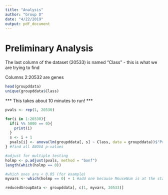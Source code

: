 ```yaml
---
title: "Analysis"
author: "Group D"
date: "4/22/2019"
output: pdf_document
---
```


# Preliminary Analysis

The last column of the dataset (20533) is named "Class" - this is what we are trying to find

Columns 2:20532 are genes

```r
head(groupddata)
unique(groupddata$Class)
```


*** This takes about 10 minutes to run! ***

```r
pvals <- rep(1, 20530)

for(i in 1:20530){
  if(i %% 5000 == 0){
    print(i)
  }
  s <- i + 1
  pvals[i] <- anova(lm(groupddata[, s] ~ Class, data = groupddata))$"Pr(>F)"[1]
} #find all ANOVA p-values

#adjust for multiple testing
holmp <- p.adjust(pvals, method = "bonf")
length(which(holmp == 0))

#which ones are < 0.05 (for example)
myvars <- which(holmp == 0) + 1 #add one because MouseNum is at the start and was skipped

reducedGroupData <- groupddata[, c(1, myvars, 20533)]
```










